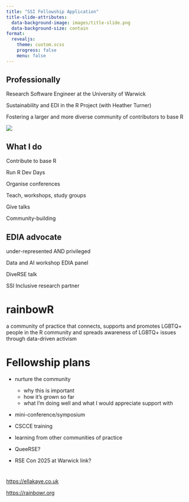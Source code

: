 ```yaml
---
title: "SSI Fellowship Application"
title-slide-attributes:
  data-background-image: images/title-slide.png
  data-background-size: contain
format: 
  revealjs:
    theme: custom.scss
    progress: false
    menu: false
---
```


## Professionally {.inverse}

[Research Software Engineer at the University of Warwick]{.blue}

[Sustainability and EDI in the R Project (with Heather Turner)]{.yellow}

[Fostering a larger and more diverse community of contributors to base R]{.green}

![](images/r_sprint_group_friday.jpeg)

## What I do {.inverse}

[Contribute to base R]{.green}

[Run R Dev Days]{.blue}

[Organise conferences]{.pink}

[Teach, workshops, study groups]{.red}

[Give talks]{.orange}

[Community-building]{.yellow}

## EDIA advocate {.inverse}

[under-represented AND privileged]{.green}

[Data and AI workshop EDIA panel]{.pink}

[DiveRSE talk]{.red}

[SSI Inclusive research partner]{.blue}

# [rainbowR]{.yellow} {.inverse .larger133}

a [community of practice]{.green} that
[connects]{.red}, [supports]{.orange} and [promotes]{.yellow} [LGBTQ+]{.pink} people in the [R community]{.blue} and spreads awareness of [LGBTQ+]{.pink} issues through [data-driven activism]{.green}

# Fellowship plans {.smaller80}

- nurture the community
  - why this is important
  - how it's grown so far
  - what I'm doing well and what I would appreciate support with

- mini-conference/symposium

- CSCCE training 

- learning from other communities of practice

- QueeRSE?

- RSE Con 2025 at Warwick link?

# {.inverse}

<https://ellakaye.co.uk>

<https://rainbowr.org>